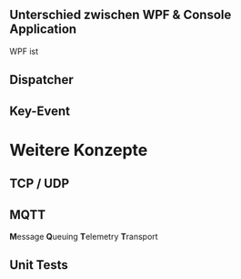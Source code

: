 ::: callout-note
## Unterschied zwischen WPF & Console Application

WPF ist 

:::

## Dispatcher

## Key-Event

# Weitere Konzepte

## TCP / UDP

## MQTT

**M**essage **Q**ueuing **T**elemetry **T**ransport

## Unit Tests
